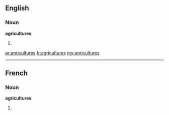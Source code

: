 ==English==

===Noun===
'''agricultures'''

# {{plural of|[[agriculture]]}}

[[ar:agricultures]]
[[fr:agricultures]]
[[my:agricultures]]

----
==French==

===Noun===
'''agricultures''' {{f}}

# {{plural of|[[agriculture]]|lang=fr}}
{{rfc-auto}}